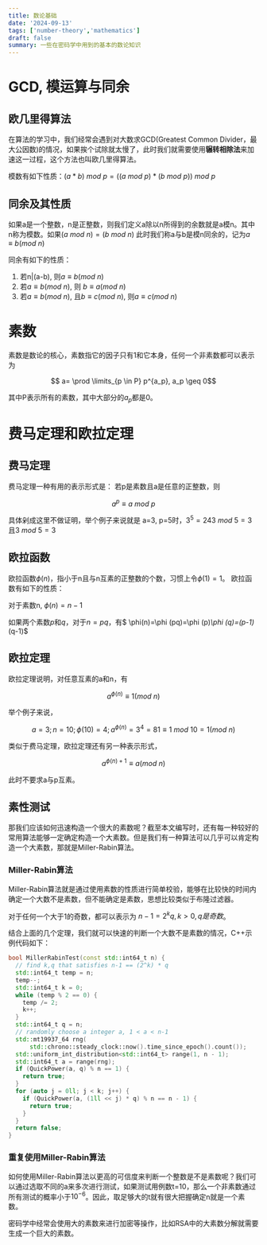 ```yaml
---
title: 数论基础
date: '2024-09-13'
tags: ['number-theory','mathematics']
draft: false
summary: 一些在密码学中用到的基本的数论知识
---
```

# GCD, 模运算与同余
## 欧几里得算法
在算法的学习中，我们经常会遇到对大数求GCD(Greatest Common Divider，最大公因数)的情况，如果挨个试除就太慢了，此时我们就需要使用**辗转相除法**来加速这一过程，这个方法也叫欧几里得算法。

模数有如下性质：$(a*b)\ mod \ p=((a\ mod \ p)*(b \ mod \ p))\ mod\ p$
## 同余及其性质
如果a是一个整数，n是正整数，则我们定义a除以n所得到的余数就是a模n。其中n称为模数。如果$(a\ mod\ n)=(b\ mod \ n )$
此时我们称a与b是模n同余的，记为$a\equiv b(mod \ n)$

同余有如下的性质：
1. 若n|(a-b), 则$a\equiv b(mod \ n)$
2. 若$a\equiv b(mod \ n)$, 则  $b\equiv a(mod \ n)$
3. 若$a\equiv b(mod \ n)$, 且$b\equiv c(mod \ n)$, 则$a\equiv c(mod \ n)$

# 素数
素数是数论的核心，素数指它的因子只有1和它本身，任何一个非素数都可以表示为

$$ a= \prod \limits_{p \in P} p^{a_p}, a_p \geq 0$$

其中P表示所有的素数，其中大部分的$a_p$都是0。

# 费马定理和欧拉定理

## 费马定理
费马定理一种有用的表示形式是：
若p是素数且a是任意的正整数，则

$$a^p\equiv a \ mod \ p$$

具体剁成这里不做证明，举个例子来说就是
a=3, p=5时，$3^5=243\ mod\  5 = 3$且$3\  mod\  5 = 3$

## 欧拉函数
欧拉函数$\phi(n)$，指小于n且与n互素的正整数的个数，习惯上令$\phi(1)=1$。
欧拉函数有如下的性质：

对于素数n, $\phi(n)=n-1$

如果两个素数$p$和$q$，对于$n=pq$，有$ \phi(n)=\phi (pq)=\phi (p)*\phi (q)=(p-1)*(q-1)$

## 欧拉定理
欧拉定理说明，对任意互素的a和n，有

$$a^{\phi(n)} \equiv 1(mod \ n)$$

举个例子来说，

$$a=3;n=10;\phi(10)=4;a^{\phi(n)}=3^4=81\equiv 1\  mod \ 10 = 1(mod \ n)$$

类似于费马定理，欧拉定理还有另一种表示形式，

$$a^{\phi(n)+1}\equiv a(mod \ n)$$

此时不要求a与p互素。

## 素性测试

那我们应该如何迅速构造一个很大的素数呢？截至本文编写时，还有每一种较好的常用算法能够一定确定构造一个大素数。但是我们有一种算法可以几乎可以肯定构造一个大素数，那就是Miller-Rabin算法。
### Miller-Rabin算法
Miller-Rabin算法就是通过使用素数的性质进行简单校验，能够在比较快的时间内确定一个大数不是素数，但不能确定是素数，思想比较类似于布隆过滤器。

对于任何一个大于1的奇数，都可以表示为 $n-1=2^kq,k > 0,q是奇数$。

结合上面的几个定理，我们就可以快速的判断一个大数不是素数的情况，C++示例代码如下：
```cpp
bool MillerRabinTest(const std::int64_t n) {
  // find k,q that satisfies n-1 == (2^k) * q
  std::int64_t temp = n;
  temp--;
  std::int64_t k = 0;
  while (temp % 2 == 0) {
    temp /= 2;
    k++;
  }
  std::int64_t q = n;
  // randomly choose a integer a, 1 < a < n-1
  std::mt19937_64 rng(
      std::chrono::steady_clock::now().time_since_epoch().count());
  std::uniform_int_distribution<std::int64_t> range(1, n - 1);
  std::int64_t a = range(rng);
  if (QuickPower(a, q) % n == 1) {
    return true;
  }
  for (auto j = 0ll; j < k; j++) {
    if (QuickPower(a, (1ll << j) * q) % n == n - 1) {
      return true;
    }
  }
  return false;
}
```

### 重复使用Miller-Rabin算法
如何使用Miller-Rabin算法以更高的可信度来判断一个整数是不是素数呢？我们可以通过选取不同的a来多次进行测试，如果测试用例数t=10，那么一个非素数通过所有测试的概率小于$10^{-6}$。因此，取足够大的t就有很大把握确定n就是一个素数。

密码学中经常会使用大的素数来进行加密等操作，比如RSA中的大素数分解就需要生成一个巨大的素数。

